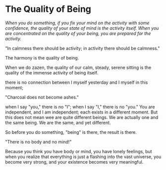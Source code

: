 # The Quality of Being

_When you do something, if you fix your mind on the activity with some confidence, the quality of your state of mind is the activity itself. When you are concentrated on the quality of your being, you are prepared for the activity._

"In calmness there should be activity; in activity there should be calmness."

The harmony is the quality of being.

When we do zazen, the quality of our calm, steady, serene sitting is the quality of the immense activity of being itself.

there is no connection between I myself yesterday and I myself in this moment;

"Charcoal does not become ashes."

when I say "you," there is no "I"; when I say "I," there is no "you." You are independent, and I am independent; each exists in a different moment. But this does not mean wee are quite different beings. We are actually one and the same being. We are the same, and yet different.

So before you do something, "being" is there, the result is there.

"There is no body and no mind!"

Because you think you have body or mind, you have lonely feelings, but when you realize that everything is just a flashing into the vast universe, you become very strong, and your existence becomes very meaningful.
